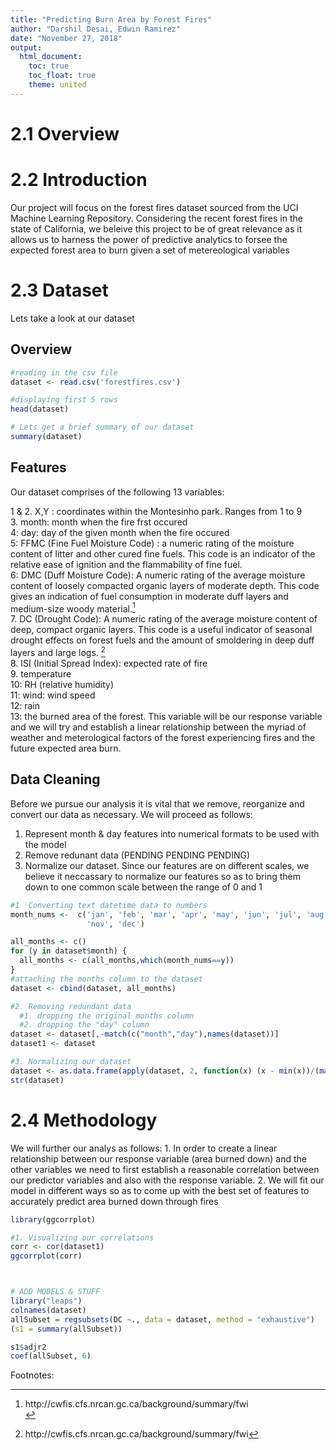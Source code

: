 ```yaml
---
title: "Predicting Burn Area by Forest Fires"
author: "Darshil Desai, Edwin Ramirez"
date: "November 27, 2018"
output: 
  html_document:
    toc: true
    toc_float: true
    theme: united
---
```


# 2.1 Overview

# 2.2 Introduction
Our project will focus on the forest fires dataset sourced from the UCI Machine Learning Repository. Considering the recent forest fires in the state of California, we beleive this project to be of great relevance as it allows us to harness the power of predictive analytics to forsee the expected forest area to burn given a set of metereological variables

# 2.3 Dataset
Lets take a look at our dataset

## Overview
``` r
#reading in the csv file
dataset <- read.csv('forestfires.csv') 

#displaying first 5 rows
head(dataset)

# Lets get a brief summary of our dataset
summary(dataset)
```

## Features
Our dataset comprises of the following 13 variables: 

1 & 2. X,Y : coordinates within the Montesinho park. Ranges from 1 to 9 <br>
3. month: month when the fire frst occured <br>
4: day: day of the given month when the fire occured <br>
5: FFMC (Fine Fuel Moisture Code) : a numeric rating of the moisture content of litter and other cured fine fuels. This code is an indicator of the relative ease of ignition and the flammability of fine fuel. <br>
6: DMC (Duff Moisture Code): A numeric rating of the average moisture content of loosely compacted organic layers of moderate depth. This code gives an indication of fuel consumption in moderate duff layers and medium-size woody material.[^1] <br>
7. DC (Drought Code):  A numeric rating of the average moisture content of deep, compact organic layers. This code is a useful indicator of seasonal drought effects on forest fuels and the amount of smoldering in deep duff layers and large logs. [^2] <br>
8. ISI (Initial Spread Index): expected rate of fire  <br>
9. temperature <br>
10: RH (relative humidity) <br>
11: wind: wind speed <br>
12: rain <br>
13: the burned area of the forest. This variable will be our response variable and we will try and establish a linear relationship between the myriad of weather and meterological factors of the forest experiencing fires and the future expected area burn.  <br>

## Data Cleaning
Before we pursue our analysis it is vital that we remove, reorganize and convert our data as necessary. We will proceed as follows: 

1. Represent month & day features into numerical formats to be used with the model
2. Remove redunant data (PENDING PENDING PENDING)
3. Normalize our dataset. Since our features are on different scales, we believe it neccassary to normalize our features so as to bring them down to one common scale between the range of 0 and 1

``` r

#1  Converting text datetime data to numbers
month_nums <-  c('jan', 'feb', 'mar', 'apr', 'may', 'jun', 'jul', 'aug', 'sep', 'oct', 
                 'nov', 'dec')

all_months <- c()
for (y in dataset$month) {
  all_months <- c(all_months,which(month_nums==y))
}
#attaching the months column to the dataset
dataset <- cbind(dataset, all_months)

#2. Removing redundant data
  #1. dropping the original months column
  #2. dropping the "day" column
dataset <- dataset[,-match(c("month","day"),names(dataset))]
dataset1 <- dataset

#3. Normalizing our dataset
dataset <- as.data.frame(apply(dataset, 2, function(x) (x - min(x))/(max(x)-min(x))))
str(dataset)
```

# 2.4 Methodology
We will further our analys as follows: 
1. In order to create a linear relationship between our response variable (area burned down) and the other variables we need to first establish a reasonable correlation between our predictor variables and also with the response variable. 
2. We will fit our model in different ways so as to come up with the best set of features to accurately predict area burned down through fires

``` r
library(ggcorrplot)

#1. Visualizing our correlations 
corr <- cor(dataset1)
ggcorrplot(corr)



# ADD MODELS & STUFF
library("leaps")
colnames(dataset)
allSubset = regsubsets(DC ~., data = dataset, method = "exhaustive")
(s1 = summary(allSubset))

s1$adjr2
coef(allSubset, 6)
```



Footnotes: 

[^1]: http://cwfis.cfs.nrcan.gc.ca/background/summary/fwi <br>
[^2]: http://cwfis.cfs.nrcan.gc.ca/background/summary/fwi 










